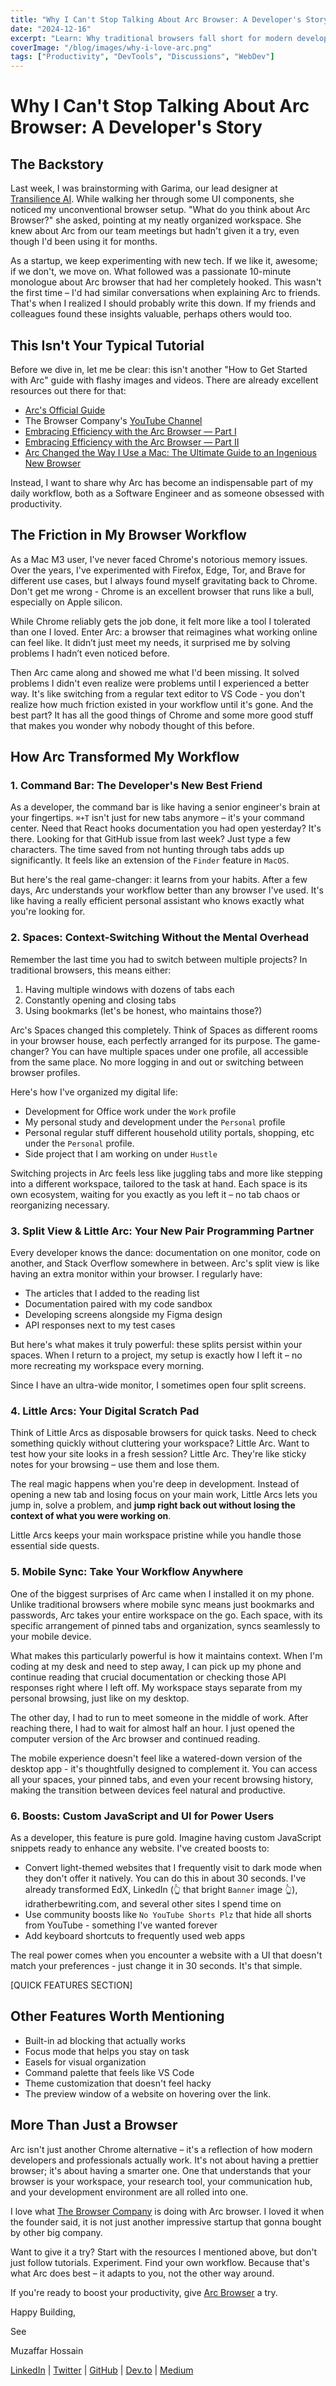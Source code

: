 ```yaml
---
title: "Why I Can't Stop Talking About Arc Browser: A Developer's Story"
date: "2024-12-16"
excerpt: "Learn: Why traditional browsers fall short for modern development? How Arc's unique features solve real developer pain points? My personal setup that boosted my productivity."
coverImage: "/blog/images/why-i-love-arc.png"
tags: ["Productivity", "DevTools", "Discussions", "WebDev"]
---
```


# Why I Can't Stop Talking About Arc Browser: A Developer's Story

## The Backstory

Last week, I was brainstorming with Garima, our lead designer at [Transilience AI](https://www.transilience.ai/). While walking her through some UI components, she noticed my unconventional browser setup. "What do you think about Arc Browser?" she asked, pointing at my neatly organized workspace. She knew about Arc from our team meetings but hadn't given it a try, even though I'd been using it for months.

As a startup, we keep experimenting with new tech. If we like it, awesome; if we don't, we move on. What followed was a passionate 10-minute monologue about Arc browser that had her completely hooked. This wasn't the first time – I'd had similar conversations when explaining Arc to friends. That's when I realized I should probably write this down. If my friends and colleagues found these insights valuable, perhaps others would too.

## This Isn't Your Typical Tutorial

Before we dive in, let me be clear: this isn't another "How to Get Started with Arc" guide with flashy images and videos. There are already excellent resources out there for that:

- [Arc's Official Guide](https://arc.net/blog)
- The Browser Company's [YouTube Channel](https://www.youtube.com/@TheBrowserCompany/videos)
- [Embracing Efficiency with the Arc Browser — Part I](https://medium.com/insiderengineering/embracing-efficiency-with-the-arc-browser-part-i-9783def7beb3)
- [Embracing Efficiency with the Arc Browser — Part II](https://medium.com/insiderengineering/embracing-efficiency-with-the-arc-browser-part-ii-531b4f40601b)
- [Arc Changed the Way I Use a Mac: The Ultimate Guide to an Ingenious New Browser](https://eshop.macsales.com/blog/86505-arc-changed-the-way-i-use-a-mac-the-ultimate-guide-to-an-ingenious-new-browser/)

Instead, I want to share why Arc has become an indispensable part of my daily workflow, both as a Software Engineer and as someone obsessed with productivity.

## The Friction in My Browser Workflow

As a Mac M3 user, I've never faced Chrome's notorious memory issues. Over the years, I've experimented with Firefox, Edge, Tor, and Brave for different use cases, but I always found myself gravitating back to Chrome. Don't get me wrong - Chrome is an excellent browser that runs like a bull, especially on Apple silicon.

While Chrome reliably gets the job done, it felt more like a tool I tolerated than one I loved. Enter Arc: a browser that reimagines what working online can feel like. It didn’t just meet my needs, it surprised me by solving problems I hadn’t even noticed before.

Then Arc came along and showed me what I'd been missing. It solved problems I didn't even realize were problems until I experienced a better way. It's like switching from a regular text editor to VS Code - you don't realize how much friction existed in your workflow until it's gone. And the best part? It has all the good things of Chrome and some more good stuff that makes you wonder why nobody thought of this before.

## How Arc Transformed My Workflow

### 1. Command Bar: The Developer's New Best Friend

As a developer, the command bar is like having a senior engineer's brain at your fingertips. `⌘+T` isn't just for new tabs anymore – it's your command center. Need that React hooks documentation you had open yesterday? It's there. Looking for that GitHub issue from last week? Just type a few characters. The time saved from not hunting through tabs adds up significantly. It feels like an extension of the `Finder` feature in `MacOS`.

But here's the real game-changer: it learns from your habits. After a few days, Arc understands your workflow better than any browser I've used. It's like having a really efficient personal assistant who knows exactly what you're looking for.

### 2. Spaces: Context-Switching Without the Mental Overhead

Remember the last time you had to switch between multiple projects? In traditional browsers, this means either:

1. Having multiple windows with dozens of tabs each
2. Constantly opening and closing tabs
3. Using bookmarks (let's be honest, who maintains those?)

Arc's Spaces changed this completely. Think of Spaces as different rooms in your browser house, each perfectly arranged for its purpose. The game-changer? You can have multiple spaces under one profile, all accessible from the same place. No more logging in and out or switching between browser profiles.

Here's how I've organized my digital life:

- Development for Office work under the `Work` profile
- My personal study and development under the `Personal` profile
- Personal regular stuff different household utility portals, shopping, etc under the `Personal` profile.
- Side project that I am working on under `Hustle`

Switching projects in Arc feels less like juggling tabs and more like stepping into a different workspace, tailored to the task at hand. Each space is its own ecosystem, waiting for you exactly as you left it – no tab chaos or reorganizing necessary.

### 3. Split View & Little Arc: Your New Pair Programming Partner

Every developer knows the dance: documentation on one monitor, code on another, and Stack Overflow somewhere in between. Arc's split view is like having an extra monitor within your browser. I regularly have:

- The articles that I added to the reading list
- Documentation paired with my code sandbox
- Developing screens alongside my Figma design
- API responses next to my test cases

But here's what makes it truly powerful: these splits persist within your spaces. When I return to a project, my setup is exactly how I left it – no more recreating my workspace every morning.

Since I have an ultra-wide monitor, I sometimes open four split screens.

### 4. Little Arcs: Your Digital Scratch Pad

Think of Little Arcs as disposable browsers for quick tasks. Need to check something quickly without cluttering your workspace? Little Arc. Want to test how your site looks in a fresh session? Little Arc. They're like sticky notes for your browsing – use them and lose them.

The real magic happens when you're deep in development. Instead of opening a new tab and losing focus on your main work, Little Arcs lets you jump in, solve a problem, and **jump right back out without losing the context of what you were working on**.

Little Arcs keeps your main workspace pristine while you handle those essential side quests.

### 5. Mobile Sync: Take Your Workflow Anywhere

One of the biggest surprises of Arc came when I installed it on my phone. Unlike traditional browsers where mobile sync means just bookmarks and passwords, Arc takes your entire workspace on the go. Each space, with its specific arrangement of pinned tabs and organization, syncs seamlessly to your mobile device.

What makes this particularly powerful is how it maintains context. When I'm coding at my desk and need to step away, I can pick up my phone and continue reading that crucial documentation or checking those API responses right where I left off. My workspace stays separate from my personal browsing, just like on my desktop.

The other day, I had to run to meet someone in the middle of work. After reaching there, I had to wait for almost half an hour. I just opened the computer version of the Arc browser and continued reading.

The mobile experience doesn't feel like a watered-down version of the desktop app - it's thoughtfully designed to complement it. You can access all your spaces, your pinned tabs, and even your recent browsing history, making the transition between devices feel natural and productive.

### 6. Boosts: Custom JavaScript and UI for Power Users

As a developer, this feature is pure gold. Imagine having custom JavaScript snippets ready to enhance any website. I've created boosts to:

- Convert light-themed websites that I frequently visit to dark mode when they don't offer it natively. You can do this in about 30 seconds. I've already transformed EdX, LinkedIn (👆 that bright `Banner` image 👆), idratherbewriting.com, and several other sites I spend time on
- Use community boosts like `No YouTube Shorts Plz` that hide all shorts from YouTube - something I've wanted forever
- Add keyboard shortcuts to frequently used web apps

The real power comes when you encounter a website with a UI that doesn't match your preferences - just change it in 30 seconds. It's that simple.

[QUICK FEATURES SECTION]

## Other Features Worth Mentioning

- Built-in ad blocking that actually works
- Focus mode that helps you stay on task
- Easels for visual organization
- Command palette that feels like VS Code
- Theme customization that doesn't feel hacky
- The preview window of a website on hovering over the link.

## More Than Just a Browser

Arc isn't just another Chrome alternative – it's a reflection of how modern developers and professionals actually work. It's not about having a prettier browser; it's about having a smarter one. One that understands that your browser is your workspace, your research tool, your communication hub, and your development environment are all rolled into one.

I love what [The Browser Company](https://thebrowser.company/) is doing with Arc browser. I loved it when the founder said, it is not just another impressive startup that gonna bought by other big company.

Want to give it a try? Start with the resources I mentioned above, but don't just follow tutorials. Experiment. Find your own workflow. Because that's what Arc does best – it adapts to you, not the other way around.

If you're ready to boost your productivity, give [Arc Browser](https://arc.net/gift/5cfe4eba) a try.

Happy Building,

See

Muzaffar Hossain

[LinkedIn](https://www.linkedin.com/in/muzaffarhossain) | [Twitter](https://x.com/iammuzaffar640) | [GitHub](https://github.com/muzaffar640) | [Dev.to](https://dev.to/muzaffar640) | [Medium](https://medium.com/@muzaffar640)
